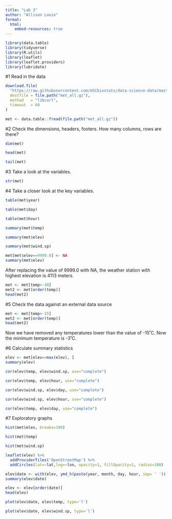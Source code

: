 ```yaml
---
title: "Lab 3"
author: "Allison Louie"
format:
  html:
    embed-resources: true
---
```


```r
library(data.table)
library(tidyverse)
library(R.utils)
library(leaflet)
library(leaflet.providers)
library(lubridate)
```

#1 Read in the data

```r
download.file(
  "https://raw.githubusercontent.com/USCbiostats/data-science-data/master/02_met/met_all.gz",
  destfile = file.path("met_all.gz"),
  method   = "libcurl",
  timeout  = 60
)

met <- data.table::fread(file.path("met_all.gz"))
```

#2 Check the dimensions, headers, footers. How many columns, rows are there?

```r
dim(met)
```

```r
head(met)
```

```r
tail(met)
```

#3 Take a look at the variables.
```r
str(met)
```

#4 Take a closer look at the key variables.

```r
table(met$year)
```

```r
table(met$day)
```

```r
table(met$hour)
```
```r
summary(met$temp)
```

```r
summary(met$elev)
```

```r
summary(met$wind.sp)
```

```r
met[met$elev==9999.0] <- NA
summary(met$elev)
```

After replacing the value of 9999.0 with NA, the weather station with highest elevation is 4113 meters.

```r
met <- met[temp>-40]
met2 <- met[order(temp)]
head(met2)
```

#5 Check the data against an external data source

```r
met <- met[temp>-15]
met2 <- met[order(temp)]
head(met2)
```

Now we have removed any temperatures lower than the value of -15˚C. Now the minimum temperature is -3˚C.

#6 Calculate summary statistics

```r
elev <- met[elev==max(elev), ]
summary(elev)
```

```r
cor(elev$temp, elev$wind.sp, use="complete")
```

```r
cor(elev$temp, elev$hour, use="complete")
```

```r
cor(elev$wind.sp, elev$day, use="complete")
```

```r
cor(elev$wind.sp, elev$hour, use="complete")
```

```r
cor(elev$temp, elev$day, use="complete")
```

#7 Exploratory graphs

```r
hist(met$elev, breaks=100)
```

```r
hist(met$temp)
```

```r
hist(met$wind.sp)
```

```r
leaflet(elev) %>%
  addProviderTiles('OpenStreetMap') %>% 
  addCircles(lat=~lat,lng=~lon, opacity=1, fillOpacity=1, radius=100)
```

```r
elev$date <- with(elev, ymd_h(paste(year, month, day, hour, sep= ' ')))
summary(elev$date)
```

```r
elev <- elev[order(date)]
head(elev)
```

```r
plot(elev$date, elev$temp, type='l')
```

```r
plot(elev$date, elev$wind.sp, type='l')
```

